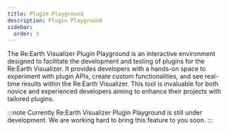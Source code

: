 ```yaml
---
title: Plugin Playground
description: Plugin Playground
sidebar:
  order: 3
---
```


The Re:Earth Visualizer Plugin Playground is an interactive environment designed to facilitate the development and testing of plugins for the Re:Earth Visualizer. It provides developers with a hands-on space to experiment with plugin APIs, create custom functionalities, and see real-time results within the Re:Earth Visualizer. This tool is invaluable for both novice and experienced developers aiming to enhance their projects with tailored plugins.

:::note
Currently Re:Earth Visualizer Plugin Playground is still under development. We are working hard to bring this feature to you soon.
:::

